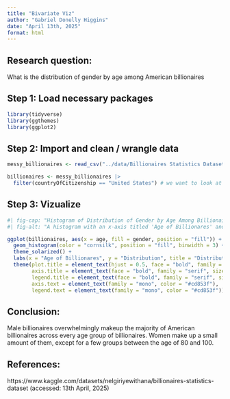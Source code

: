 ```yaml
---
title: "Bivariate Viz"
author: "Gabriel Donelly Higgins"
date: "April 13th, 2025"
format: html
---
```


## Research question:

What is the distribution of gender by age among American billionaires

## Step 1: Load necessary packages

```r
library(tidyverse)
library(ggthemes)
library(ggplot2)
```


## Step 2: Import and clean / wrangle data

```r
messy_billionaires <- read_csv("../data/Billionaires Statistics Dataset.csv")

billionaires <- messy_billionaires |>
  filter(countryOfCitizenship == "United States") # we want to look at American Billionaires
```


## Step 3: Vizualize

```r
#| fig-cap: "Histogram of Distribution of Gender by Age Among Billionaires"
#| fig-alt: "A histogram with an x-axis titled 'Age of Billionares' and a y-axis titled 'Distribution'. The title is 'Distribution of Gender by Age Among American Billionaires' and the title of the legend is 'Gender'. The bars on the histogram have blue and red colors, corresponding to 'F' or 'M' in the legend. The bars are proportional, so that number of billionaires is not displayed, just the distribution. The histogram uses bins for every 3 years of age. Males make up the majority of billionaires in every bar, and some bars are exclusively male. The proportion of female billionaires is relatively similar in all age groups, around 12.5%, except for between 80 and 100 years olds, where there are significant increases that makes them near 42.5% of the population."

ggplot(billionaires, aes(x = age, fill = gender, position = "fill")) +
  geom_histogram(color = "cornsilk", position = "fill", binwidth = 3) +
  theme_solarized() +
  labs(x = "Age of Billionares", y = "Distribution", title = "Distribution of Gender by Age Among American Billionaires", fill = "Gender") +
  theme(plot.title = element_text(hjust = 0.5, face = "bold", family = "serif", size = 15.5, color = "#b87333"),
        axis.title = element_text(face = "bold", family = "serif", size = 13.5, color = "#b87333"),
        legend.title = element_text(face = "bold", family = "serif", size = 13.5, color = "#b87333"),
        axis.text = element_text(family = "mono", color = "#cd853f"),
        legend.text = element_text(family = "mono", color = "#cd853f"))
```


## Conclusion:

Male billionaires overwhelmingly makeup the majority of American billionaires across every age group of billionaires. Women make up a small amount of them, except for a few groups between the age of 80 and 100. 


## References:
https://www.kaggle.com/datasets/nelgiriyewithana/billionaires-statistics-dataset (accessed: 13th April, 2025)
